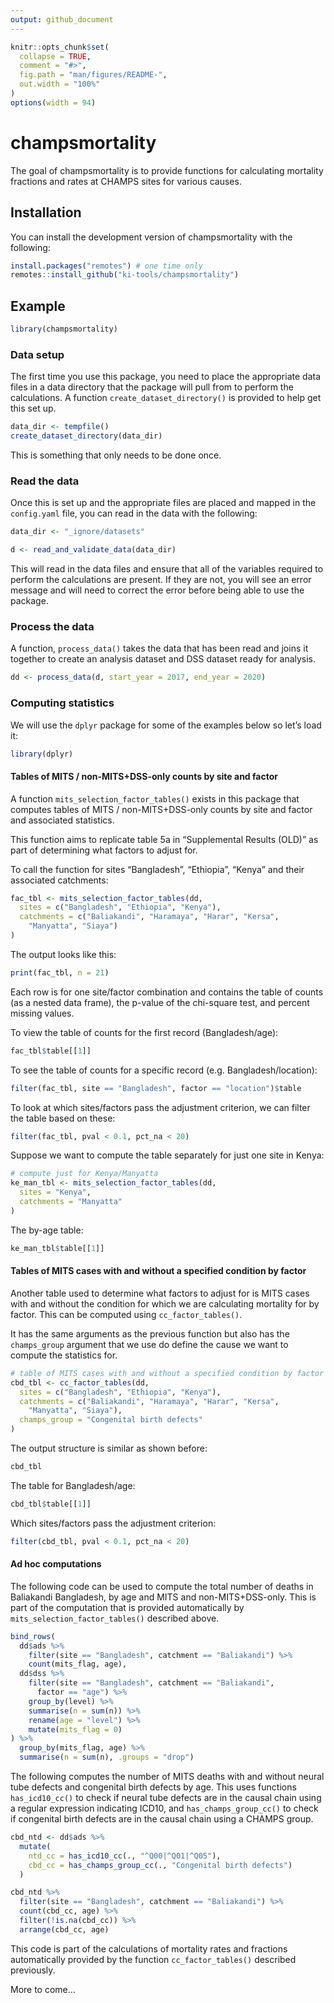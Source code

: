 ```yaml
---
output: github_document
---
```


<!-- README.md is generated from README.Rmd. Please edit that file -->

<!-- devtools::build_readme() -->

```r
knitr::opts_chunk$set(
  collapse = TRUE,
  comment = "#>",
  fig.path = "man/figures/README-",
  out.width = "100%"
)
options(width = 94)
```

# champsmortality

<!-- badges: start -->
<!-- badges: end -->

The goal of champsmortality is to provide functions for calculating mortality fractions and rates at CHAMPS sites for various causes.

## Installation

You can install the development version of champsmortality with the following:

``` r
install.packages("remotes") # one time only
remotes::install_github("ki-tools/champsmortality")
```

## Example

```r
library(champsmortality)
```

### Data setup

The first time you use this package, you need to place the appropriate data files in a data directory that the package will pull from to perform the calculations. A function `create_dataset_directory()` is provided to help get this set up.

```r
data_dir <- tempfile()
create_dataset_directory(data_dir)
```

This is something that only needs to be done once.

### Read the data

Once this is set up and the appropriate files are placed and mapped in the `config.yaml` file, you can read in the data with the following:

```r
data_dir <- "_ignore/datasets"
```

```r
d <- read_and_validate_data(data_dir)
```

This will read in the data files and ensure that all of the variables required to perform the calculations are present. If they are not, you will see an error message and will need to correct the error before being able to use the package.

### Process the data

A function, `process_data()` takes the data that has been read and joins it together to create an analysis dataset and DSS dataset ready for analysis.
```r
dd <- process_data(d, start_year = 2017, end_year = 2020)
```

### Computing statistics

We will use the `dplyr` package for some of the examples below so let's load it:

```r
library(dplyr)
```

#### Tables of MITS / non-MITS+DSS-only counts by site and factor

A function `mits_selection_factor_tables()` exists in this package that computes tables of MITS / non-MITS+DSS-only counts by site and factor and associated statistics.

This function aims to replicate table 5a in "Supplemental Results (OLD)" as part of determining what factors to adjust for.

To call the function for sites "Bangladesh", "Ethiopia", "Kenya" and their associated catchments:

```r
fac_tbl <- mits_selection_factor_tables(dd,
  sites = c("Bangladesh", "Ethiopia", "Kenya"),
  catchments = c("Baliakandi", "Haramaya", "Harar", "Kersa",
    "Manyatta", "Siaya")
)
```

The output looks like this:

```r
print(fac_tbl, n = 21)
```

Each row is for one site/factor combination and contains the table of counts (as a nested data frame), the p-value of the chi-square test, and percent missing values.

To view the table of counts for the first record (Bangladesh/age):

```r
fac_tbl$table[[1]]
```

To see the table of counts for a specific record (e.g. Bangladesh/location):

```r
filter(fac_tbl, site == "Bangladesh", factor == "location")$table
```

To look at which sites/factors pass the adjustment criterion, we can filter the table based on these:

```r
filter(fac_tbl, pval < 0.1, pct_na < 20)
```

Suppose we want to compute the table separately for just one site in Kenya:

```r
# compute just for Kenya/Manyatta
ke_man_tbl <- mits_selection_factor_tables(dd,
  sites = "Kenya",
  catchments = "Manyatta"
)
```

The by-age table:

```r
ke_man_tbl$table[[1]]
```

#### Tables of MITS cases with and without a specified condition by factor

Another table used to determine what factors to adjust for is MITS cases with and without the condition for which we are calculating mortality for by factor. This can be computed using `cc_factor_tables()`.

It has the same arguments as the previous function but also has the `champs_group` argument that we use do define the cause we want to compute the statistics for.

```r
# table of MITS cases with and without a specified condition by factor
cbd_tbl <- cc_factor_tables(dd,
  sites = c("Bangladesh", "Ethiopia", "Kenya"),
  catchments = c("Baliakandi", "Haramaya", "Harar", "Kersa",
    "Manyatta", "Siaya"),
  champs_group = "Congenital birth defects"
)
```

The output structure is similar as shown before:

```r
cbd_tbl
```

The table for Bangladesh/age:

```r
cbd_tbl$table[[1]]
```

Which sites/factors pass the adjustment criterion:

```r
filter(cbd_tbl, pval < 0.1, pct_na < 20)
```

#### Ad hoc computations

The following code can be used to compute the total number of deaths in Baliakandi Bangladesh, by age and MITS and non-MITS+DSS-only. This is part of the computation that is provided automatically by `mits_selection_factor_tables()` described above.

```r
bind_rows(
  dd$ads %>%
    filter(site == "Bangladesh", catchment == "Baliakandi") %>%
    count(mits_flag, age),
  dd$dss %>%
    filter(site == "Bangladesh", catchment == "Baliakandi",
      factor == "age") %>%
    group_by(level) %>%
    summarise(n = sum(n)) %>%
    rename(age = "level") %>%
    mutate(mits_flag = 0)
) %>%
  group_by(mits_flag, age) %>%
  summarise(n = sum(n), .groups = "drop")
```

The following computes the number of MITS deaths with and without neural tube defects and congenital birth defects by age. This uses functions `has_icd10_cc()` to check if neural tube defects are in the causal chain using a regular expression indicating ICD10, and `has_champs_group_cc()` to check if congenital birth defects are in the causal chain using a CHAMPS group.

```r
cbd_ntd <- dd$ads %>%
  mutate(
    ntd_cc = has_icd10_cc(., "^Q00|^Q01|^Q05"),
    cbd_cc = has_champs_group_cc(., "Congenital birth defects")
  )

cbd_ntd %>%
  filter(site == "Bangladesh", catchment == "Baliakandi") %>%
  count(cbd_cc, age) %>%
  filter(!is.na(cbd_cc)) %>%
  arrange(cbd_cc, age)
```

This code is part of the calculations of mortality rates and fractions automatically provided by the function `cc_factor_tables()` described previously.

More to come...

